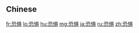 {{also|恐懼}}
==Chinese==
{{zh-see|恐懼}}

[[fr:恐惧]]
[[lo:恐惧]]
[[hu:恐惧]]
[[mg:恐惧]]
[[ja:恐惧]]
[[ru:恐惧]]
[[zh:恐惧]]